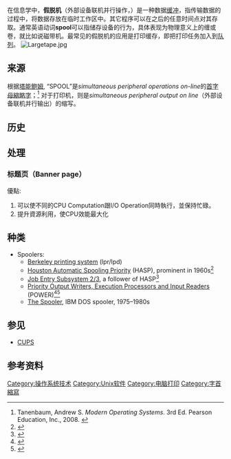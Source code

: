 {{NoteTA
|G1 = IT
}}
在信息学中，'''假脱机'''（外部设备联机并行操作，{{lang|en|'''SPOOL''','''S'''imultaneous '''P'''eripheral '''O'''perations '''O'''n-line}}）是一种数据[[缓冲器|缓冲]]，指传输数据的过程中，将数据存放在临时工作区中。其它程序可以在之后的任意时间点对其存取。通常英语动词'''spool'''可以指储存设备的行为，具体表现为物理意义上的缠或卷，就比如说磁带机。最常见的假脱机的应用是打印缓存，即把打印任务加入到[[队列|队列]]。
[[File:Largetape.jpg|thumb]]

==来源==
根据[[安德鲁·斯图尔特·塔能鲍姆|塔能鲍姆]], “SPOOL”是''simultaneous peripheral operations on-line''的[[首字母縮略字|首字母縮略字]]；<ref name="Tanenbaum, Andrew S 2008">Tanenbaum, Andrew S. ''Modern Operating Systems''. 3rd Ed. Pearson Education, Inc., 2008. {{ISBN|978-0-13-600663-3}}</ref> 对于打印机，则是''simultaneous peripheral output on line''（外部设备联机并行输出）的缩写。
==历史==
{{Empty section}}

==处理==
{{Empty section}}

===标题页（Banner page）===<!-- Anchor for Redirect: [Banner page]; caution if changed. -->

優點:
# 可以使不同的CPU Computation跟I/O Operation同時執行，並保持忙碌。
# 提升資源利用，使CPU效能最大化

==种类==
*Spoolers:
** [[Berkeley_printing_system|Berkeley printing system]] (lpr/lpd)
** [[Houston_Automatic_Spooling_Priority|Houston Automatic Spooling Priority]] (HASP), prominent in 1960s<ref>{{cite manual|author=IBM|title=The HASP System, February 26, 1971 HASP II (360D-05.1-014) V3M1|version=Version 3 Modification Level 1|date=1971年2月26日|ref=360D-05.1-014|first=|publisher=|year=|isbn=|location=|pages=}}</ref>
** [[Job_Entry_Subsystem_2/3|Job Entry Subsystem 2/3]], a follower of HASP<ref>{{cite manual|author=IBM|title=z/OS V1R9.0 JES2 Introduction|url=http://www-01.ibm.com/support/docview.wss?uid=pub1sa22753506|id=SA22-7535-06|first=|publisher=|year=|isbn=|location=|pages=|access-date=2018-01-08|archive-date=2020-01-23|archive-url=https://web.archive.org/web/20200123035538/https://www-01.ibm.com/support/docview.wss?uid=pub1sa22753506}}</ref>
** [[IBM_Power_(software)|Priority Output Writers, Execution Processors and Input Readers]] (POWER)<ref>{{Cite web|url=http://bitsavers.trailing-edge.com/pdf/ibm/370/DOS_VS/GC33-5403-1_DOS_VS_POWER_VS_Installation_and_Operation_Sep74.pdf|title=DOS/VS POWER/VS Installation and Operations, GC33-5403-1|accessdate=|author=|date=|format=PDF|publisher=|archiveurl=https://web.archive.org/web/20210224050818/http://bitsavers.trailing-edge.com/pdf/ibm/370/DOS_VS/GC33-5403-1_DOS_VS_POWER_VS_Installation_and_Operation_Sep74.pdf|archivedate=2021-02-24}}</ref><ref>{{Cite web|url=http://www-03.ibm.com/systems/z/os/zvse/products/cf.html#power|title=VSE/POWER - 5686-CF9-03|accessdate=|author=|date=|work=|publisher=|archiveurl=https://web.archive.org/web/20120921233142/http://www-03.ibm.com/systems/z/os/zvse/products/cf.html#power|archivedate=2012-09-21|dead-url=no}}</ref>
** [[The_Spooler|The Spooler]], IBM DOS spooler, 1975–1980s

==参见==
{{Wiktionary|spool|spooling}}
* [[CUPS|CUPS]]

==参考资料==
{{reflist}}

[[Category:操作系统技术|Category:操作系统技术]]
[[Category:Unix软件|Category:Unix软件]]
[[Category:电脑打印|Category:电脑打印]]
[[Category:字首縮寫|Category:字首縮寫]]